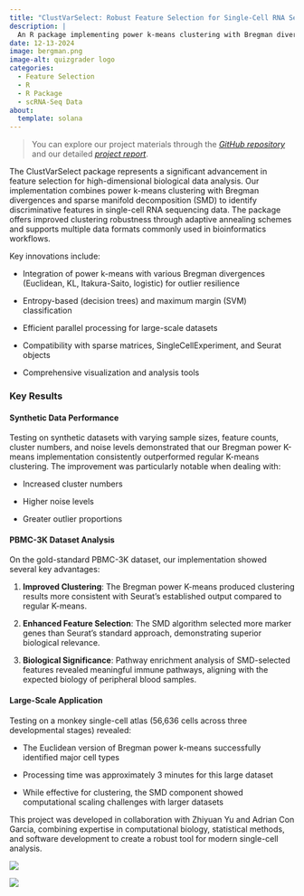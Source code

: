 ```yaml
---
title: "ClustVarSelect: Robust Feature Selection for Single-Cell RNA Sequencing Data"
description: |
  An R package implementing power k-means clustering with Bregman divergences and sparse manifold decomposition (SMD) for effective feature selection in high-dimensional biological data, particularly single-cell RNA sequencing data.
date: 12-13-2024
image: bergman.png
image-alt: quizgrader logo
categories:
  - Feature Selection
  - R 
  - R Package
  - scRNA-Seq Data
about:
  template: solana
---
```


> You can explore our project materials through the [*GitHub repository*](https://github.com/wx-zhu/ClustVarSelect) and our detailed [*project report*](https://drive.google.com/file/d/1-dFAEv308VRCEJGUnKGpbklNZtgVSVIU/view?usp=sharing). 

The ClustVarSelect package represents a significant advancement in feature selection for high-dimensional biological data analysis. Our implementation combines power k-means clustering with Bregman divergences and sparse manifold decomposition (SMD) to identify discriminative features in single-cell RNA sequencing data. The package offers improved clustering robustness through adaptive annealing schemes and supports multiple data formats commonly used in bioinformatics workflows.

Key innovations include:

- Integration of power k-means with various Bregman divergences (Euclidean, KL, Itakura-Saito, logistic) for outlier resilience

- Entropy-based (decision trees) and maximum margin (SVM) classification

- Efficient parallel processing for large-scale datasets

- Compatibility with sparse matrices, SingleCellExperiment, and Seurat objects

- Comprehensive visualization and analysis tools

### Key Results

#### Synthetic Data Performance
Testing on synthetic datasets with varying sample sizes, feature counts, cluster numbers, and noise levels demonstrated that our Bregman power K-means implementation consistently outperformed regular K-means clustering. The improvement was particularly notable when dealing with:

- Increased cluster numbers

- Higher noise levels

- Greater outlier proportions

#### PBMC-3K Dataset Analysis
On the gold-standard PBMC-3K dataset, our implementation showed several key advantages:

1. **Improved Clustering**: The Bregman power K-means produced clustering results more consistent with Seurat's established output compared to regular K-means.

2. **Enhanced Feature Selection**: The SMD algorithm selected more marker genes than Seurat's standard approach, demonstrating superior biological relevance.

3. **Biological Significance**: Pathway enrichment analysis of SMD-selected features revealed meaningful immune pathways, aligning with the expected biology of peripheral blood samples.

#### Large-Scale Application
Testing on a monkey single-cell atlas (56,636 cells across three developmental stages) revealed:

- The Euclidean version of Bregman power k-means successfully identified major cell types

- Processing time was approximately 3 minutes for this large dataset

- While effective for clustering, the SMD component showed computational scaling challenges with larger datasets


This project was developed in collaboration with Zhiyuan Yu and Adrian Con Garcia, combining expertise in computational biology, statistical methods, and software development to create a robust tool for modern single-cell analysis. 

![](SMD.png)

![](SMD2.png)

